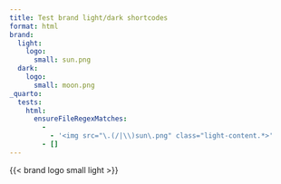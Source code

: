 ```yaml
---
title: Test brand light/dark shortcodes
format: html
brand:
  light:
    logo:
      small: sun.png
  dark:
    logo:
      small: moon.png
_quarto:
  tests:
    html:
      ensureFileRegexMatches:
        -
          - '<img src="\.(/|\\)sun\.png" class="light-content.*>'
        - []
---
```


::: {}

{{< brand logo small light >}}

:::